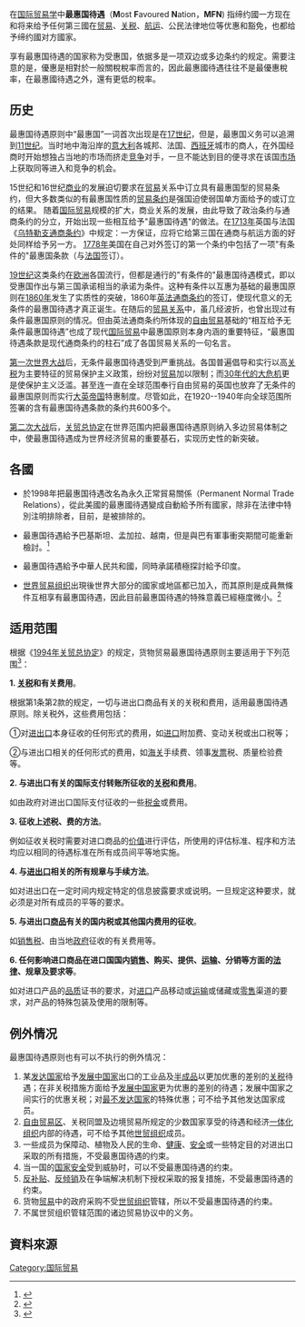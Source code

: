 {{Refimprove|time=2021-07-27T17:19:17+00:00}}
在[[国际贸易|国际贸易学]]中'''最惠国待遇'''（'''M'''ost '''F'''avoured '''N'''ation，'''MFN''') 指缔约國一方现在和将来给予任何第三國在[[贸易|贸易]]、[[关税|关税]]、[[航运|航运]]、公民法律地位等优惠和豁免，也都给予缔约國对方國家。

享有最惠国待遇的国家称为受惠国，依据多是一项双边或多边条约的规定。需要注意的是，優惠是相對於一般關稅稅率而言的，因此最惠國待遇往往不是最優惠稅率，在最惠國待遇之外，還有更低的稅率。

==历史==
最惠国待遇原则中“最惠国”一词首次出现是在[[17世纪|17世纪]]，但是，最惠国义务可以追溯到[[11世纪|11世纪]]。当时地中海沿岸的[[意大利|意大利]]各城邦、法国、[[西班牙|西班牙]]城市的商人，在外国经商时开始想独占当地的市场而挤走[[竞争|竞争]]对手，一旦不能达到目的便寻求在该国[[市场|市场]]上获取同等进入和竞争的机会。

15世纪和16世纪[[商业|商业]]的发展迫切要求在[[贸易|贸易]]关系中订立具有最惠国型的贸易条约，但大多数类似的有最惠国性质的[[条约|贸易条约]]是强国迫使弱国单方面给予的或订立的结果。 随着[[国际贸易|国际贸易]]规模的扩大，商业关系的发展，由此导致了政治条约与通商条约的分立，开始出现一些相互给予"最惠国待遇"的做法。在[[1713年|1713年]]英国与法国《[[乌特勒支通商条约|乌特勒支通商条约]]》中规定：一方保证，应将它给第三国在通商与航运方面的好处同样给予另一方。
[[1778年|1778年]]美国在自己对外签订的第一个条约中包括了一项"有条件的"最惠国条款（与[[法国|法国]]签订）。

[[19世纪|19世纪]]这类条约在[[欧洲|欧洲]]各国流行，但都是通行的"有条件的"最惠国待遇模式，即以受惠国作出与第三国承诺相当的承诺为条件。这种有条件以互惠为基础的最惠国原则在[[1860年|1860年]]发生了实质性的突破，1860年[[英法通商条约|英法通商条约]]的签订，使现代意义的无条件的最惠国待遇才真正诞生。在随后的[[贸易关系|贸易关系]]中，虽几经波折，也曾出现过有条件最惠国原则的情况。但由英法通商条约所体现的[[自由贸易|自由贸易]]基础的“相互给予无条件最惠国待遇”也成了现代[[国际贸易|国际贸易]]中最惠国原则本身内涵的重要特征，“最惠国待遇条款是现代通商条约的柱石”成了各国贸易关系的一句名言。

[[第一次世界大战|第一次世界大战]]后，无条件最惠国待遇受到严重挑战。各国普遍倡导和实行以高[[关税|关税]]为主要特征的贸易保护主义政策，纷纷对[[贸易|贸易]]加以限制；而[[大萧条|30年代的大危机]]更是使保护主义泛滥。甚至连一直在全球范围奉行自由贸易的英国也放弃了无条件的最惠国原则而实行[[大英帝国|大英帝国]]特惠制度。尽管如此，在1920--1940年向全球范围所签署的含有最惠国待遇条款的条约共600多个。

[[第二次世界大战|第二次大战]]后，[[关贸总协定|关贸总协定]]在世界范围内把最惠国待遇原则纳入多边贸易体制之中，使最惠国待遇成为世界经济贸易的重要基石，实现历史性的新突破。

== 各國 ==
*{{USA}}於1998年把最惠国待遇改名為永久正常貿易關係（Permanent Normal Trade Relations），從此美國的最惠國待遇變成自動給予所有國家，除非在法律中特別注明排除者，目前{{DPRK}}，{{RUS}}是被排除的。
*{{IND}}最惠国待遇給予巴基斯坦、孟加拉、越南，但是與巴有軍事衝突期間可能重新檢討。<ref>{{Cite web |url=https://timesofindia.indiatimes.com/india/Withdrawal-of-Most-Favoured-Nation-status-may-hurt-Pakistan-industry-Experts/articleshow/54552083.cms |title=review on withdrawal MFN status of Pakistan |access-date=2018-02-23 |archive-date=2020-11-08 |archive-url=https://web.archive.org/web/20201108090925/http://timesofindia.indiatimes.com/india/Withdrawal-of-Most-Favoured-Nation-status-may-hurt-Pakistan-industry-Experts/articleshow/54552083.cms |dead-url=no }}</ref>
*{{PAK}}最惠国待遇給予中華人民共和國，同時承諾積極探討給予印度。
*[[世界贸易组织|世界贸易组织]]出現後世界大部分的國家或地區都已加入，而其原則是成員無條件互相享有最惠国待遇，因此目前最惠国待遇的特殊意義已經極度微小。<ref>{{Cite web |url=https://www.coa.gov.tw/ws.php?id=972#6 |title=農委會-何謂最惠國待遇原則？ |access-date=2018-02-23 |archive-date=2019-08-16 |archive-url=https://web.archive.org/web/20190816022158/https://www.coa.gov.tw/ws.php?id=972#6 |dead-url=no }}</ref>

==适用范围==
根据《[[关贸总协定|1994年关贸总协定]]》的规定，货物贸易最惠国待遇原则主要适用于下列范围<ref>{{Cite web |url=https://www.investorstatelawguide.com/documents/documents/OTI-0019%20-%20(GATT%201994).pdf |title=GATT 1994 |access-date=2020-06-14 |archive-date=2020-12-09 |archive-url=https://web.archive.org/web/20201209173053/https://www.investorstatelawguide.com/documents/documents/OTI-0019%20-%20(GATT%201994).pdf |dead-url=no }}</ref>：

'''1. [[关税|关税]]和有关费用'''。

根据第1条第2款的规定，一切与进出口商品有关的关税和费用，适用最惠国待遇原则。除关税外，这些费用包括：

①对[[进出口|进出口]]本身征收的任何形式的费用，如[[进口|进口]]附加费、变动关税或出口税等；

②与进出口相关的任何形式的费用，如[[海关|海关]]手续费、领事[[发票|发票]]税、质量检验费等。

'''2. 与进出口有关的国际支付转账所征收的[[关税|关税]]和费用'''。

如由政府对进出口国际支付征收的一些[[税金|税金]]或费用。

'''3. 征收上述税、费的方法'''。

例如征收关税时需要对进口商品的[[价值|价值]]进行评估，所使用的评估标准、程序和方法均应以相同的待遇标准在所有成员间平等地实施。

'''4. 与[[进出口|进出口]]相关的所有规章与手续方法'''。

如对进出口在一定时间内规定特定的信息披露要求或说明。一旦规定这种要求，就必须是对所有成员的平等的要求。

'''5. 与进出口[[商品|商品]]有关的国内税或其他国内费用的征收'''。

如[[销售税|销售税]]、由当地[[政府|政府]]征收的有关费用等。

'''6. 任何影响进口商品在进口国国内[[销售|销售]]、购买、提供、[[运输|运输]]、分销等方面的[[法律|法律]]、规章及要求等'''。

如对进口产品的[[品质|品质]]证书的要求，对[[进口|进口]]产品移动或[[运输|运输]]或储藏或[[零售|零售]]渠道的要求，对产品的特殊包装及使用的限制等。

==例外情况==
最惠国待遇原则也有可以不执行的例外情况：
# 某[[发达国家|发达国家]]给予[[发展中国家|发展中国家]]出口的工业品及[[半成品|半成品]]以更加优惠的差别的[[关税|关税]]待遇；在非关税措施方面给予[[发展中国家|发展中国家]]更为优惠的差别的待遇；发展中国家之间实行的优惠关税；对[[最不发达国家|最不发达国家]]的特殊优惠；可不给予其他发达国家成员。
# [[自由贸易区|自由贸易区]]、关税同盟及边境贸易所规定的少数国家享受的待遇和经济[[经济一体化组织|一体化组织]]内部的待遇，可不给予其他[[世贸组织|世贸组织]]成员。
# 一些成员为保障动、植物及人民的生命、[[健康|健康]]、[[安全|安全]]或一些特定目的对进出口采取的所有措施，不受最惠国待遇的约束。
# 当一国的[[国家安全|国家安全]]受到威胁时，可以不受最惠国待遇的约束。
# [[反补贴|反补贴]]、[[反倾销|反倾销]]及在争端解决机制下授权采取的报复措施，不受最惠国待遇的约束。
# 货物[[贸易|贸易]]中的政府采购不受[[世贸组织|世贸组织]]管辖，所以不受最惠国待遇的约束。
# 不属世贸组织管辖范围的诸边贸易协议中的义务。

== 資料來源 ==
{{reflist}}

[[Category:国际贸易|Category:国际贸易]]